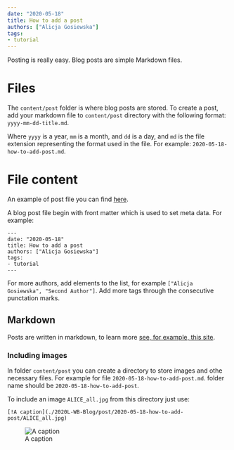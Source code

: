 ```yaml
---
date: "2020-05-18"
title: How to add a post
authors: ["Alicja Gosiewska"]
tags:
- tutorial
---
```


Posting is really easy. Blog posts are simple Markdown files.


# Files

The `content/post` folder is where blog posts are stored. 
To create a post, add your markdown file to `content/post` directory with the following format:
`yyyy-mm-dd-title.md`.

Where `yyyy` is a year, `mm` is a month, and `dd` is a day, and `md` is the file extension representing the format used in the file. 
For example:
`2020-05-18-how-to-add-post.md`.


# File content

An example of post file you can find [here](https://github.com/mini-pw/2020L-WB-Blog/blob/master/content/post/2020-05-18-how-to-add-post.md).


A blog post file begin with front matter which is used to set meta data. For example:

```
---
date: "2020-05-18"
title: How to add a post
authors: ["Alicja Gosiewska"]
tags:
- tutorial
---
```

For more authors, add elements to the list, for example `["Alicja Gosiewska", "Second Author"]`.
Add more tags through the consecutive punctation marks.


## Markdown

Posts are written in markdown, to learn more [see, for example, this site](https://www.markdownguide.org/getting-started/).

### Including images

In folder `content/post` you can create a directory to store images and othe necessary files. For example for file `2020-05-18-how-to-add-post.md`. folder name should be `2020-05-18-how-to-add-post`.

To include an image `ALICE_all.jpg` from this directory just use:
```
[!A caption](./2020L-WB-Blog/post/2020-05-18-how-to-add-post/ALICE_all.jpg)
```


![A caption](./2020L-WB-Blog/post/2020-05-18-how-to-add-post/ALICE_all.jpg)










